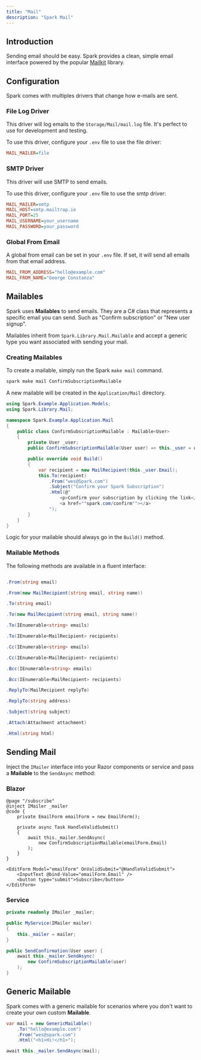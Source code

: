 ```yaml
---
title: "Mail"
description: "Spark Mail"
---
```


## Introduction
Sending email should be easy. Spark provides a clean, simple email interface powered by the popular [Mailkit](https://github.com/jstedfast/MailKit) library.

## Configuration
Spark comes with multiples drivers that change how e-mails are sent.

### File Log Driver
This driver will log emails to the `Storage/Mail/mail.log` file. It's perfect to use for development and testing.

To use this driver, configure your `.env` file to use the file driver:

```ini
MAIL_MAILER=file
```

### SMTP Driver
This driver will use SMTP to send emails.

To use this driver, configure your `.env` file to use the smtp driver:

```ini
MAIL_MAILER=smtp
MAIL_HOST=smtp.mailtrap.io
MAIL_PORT=25
MAIL_USERNAME=your_username
MAIL_PASSWORD=your_password
```

### Global From Email
A global from email can be set in your `.env` file. If set, it will send all emails from that email address.
```ini
MAIL_FROM_ADDRESS="hello@example.com"
MAIL_FROM_NAME="George Constanza"
```

## Mailables
Spark uses **Mailables** to send emails. They are a C# class that represents a specific email you can send. Such as "Confirm subscription" or "New user signup".

Mailables inherit from `Spark.Library.Mail.Mailable` and accept a generic type you want associated with sending your mail.

### Creating Mailables
To create a mailable, simply run the Spark `make mail` command.

```bash
spark make mail ConfirmSubscriptionMailable
```

A new mailable will be created in the `Application/Mail` directory.

```csharp
using Spark.Example.Application.Models;
using Spark.Library.Mail;

namespace Spark.Example.Application.Mail
{
	public class ConfirmSubscriptionMailable : Mailable<User>
    {
        private User _user;
        public ConfirmSubscriptionMailable(User user) => this._user = user;

        public override void Build()
		{
			var recipient = new MailRecipient(this._user.Email);
			this.To(recipient)
                .From("wes@Spark.com")
				.Subject("Confirm your Spark Subscription")
				.Html(@"
					<p>Confirm your subscription by clicking the link</p>
					<a href=""spark.com/confirm""></a>
				");
		}
	}
}
```

Logic for your mailable should always go in the `Build()` method.

### Mailable Methods
The following methods are available in a fluent interface:

```csharp

.From(string email)

.From(new MailRecipient(string email, string name))

.To(string email)

.To(new MailRecipient(string email, string name))

.To(IEnumerable<string> emails)

.To(IEnumerable<MailRecipient> recipients)

.Cc(IEnumerable<string> emails)

.Cc(IEnumerable<MailRecipient> recipients)

.Bcc(IEnumerable<string> emails)

.Bcc(IEnumerable<MailRecipient> recipients)

.ReplyTo(MailRecipient replyTo)

.ReplyTo(string address)

.Subject(string subject)

.Attach(Attachment attachment)

.Html(string html)
```

## Sending Mail
Inject the `IMailer` interface into your Razor components or service and pass a **Mailable** to the `SendAsync` method:

### Blazor
```razor
@page "/subscribe"
@inject IMailer _mailer
@code {
    private EmailForm emailForm = new EmailForm();

    private async Task HandleValidSubmit()
    {
        await this._mailer.SendAsync(
            new ConfirmSubscriptionMailable(emailForm.Email)
        );
    }
}

<EditForm Model="emailForm" OnValidSubmit="@HandleValidSubmit">
    <InputText @bind-Value="emailForm.Email" />
    <button type="submit">Subscribe</button>
</EditForm>
```

### Service
```csharp
private readonly IMailer _mailer;

public MyService(IMailer mailer)
{
    this._mailer = mailer;
}

public SendConfirmation(User user) {
    await this._mailer.SendAsync(
        new ConfirmSubscriptionMailable(user)
    );
}
```

## Generic Mailable
Spark comes with a generic mailable for scenarios where you don't want to create your own custom **Mailable**.
```csharp
var mail = new GenericMailable()
    .To("hello@example.com")
    .From("wes@spark.com")
    .Html("<h1>Hi!</h1>");

await this._mailer.SendAsync(mail);
```
